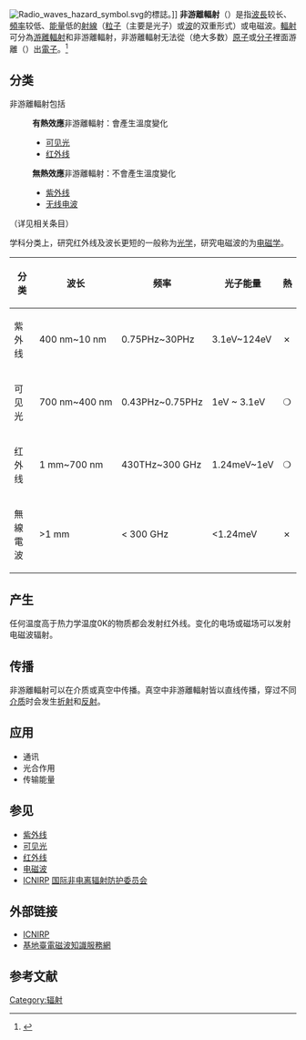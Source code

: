 {{noteTA
|T=zh-cn:非电离辐射;zh-tw:非游離輻射;
|1=zh-cn:电离; zh-tw:游離;
|2=zh-cn:非电离辐射;zh-tw:非游離輻射;
}}

{{Expand English}}

[[File:Radio_waves_hazard_symbol.svg|thumb]]的標誌。]]
'''非游離輻射'''（{{Lang-en|Non-ionizing radiation}}）是指[[波長|波長]]较长、[[頻率|頻率]]较低、[[能量|能量]]低的[[射線|射線]]（[[粒子|粒子]]（主要是光子）或[[波|波]]的双重形式）或电磁波。[[輻射|輻射]]可分為[[游離輻射|游離輻射]]和非游離輻射，非游離輻射无法從（绝大多数）[[原子|原子]]或[[分子|分子]]裡面游離（{{lang|en|ionize}}）出[[電子|電子]]。<ref>{{cite web|date=16 July 2014|title=Ionizing & Non-Ionizing Radiation|url=http://www.epa.gov/radiation/understand/ionize_nonionize.html|url-status=live|archive-url=https://web.archive.org/web/20140711115413/http://www.epa.gov/radiation/understand/ionize_nonionize.html|archive-date=11 July 2014|access-date=October 12, 2020|website=Environmental Protection Agency}}</ref>

==分类==
非游離輻射包括
:'''有熱效應'''非游離輻射：會產生溫度變化
:*[[可见光|可见光]]
:*[[红外线|红外线]]
:'''無熱效應'''非游離輻射：不會產生溫度變化
:*[[紫外线|紫外线]] 
:*[[无线电波|无线电波]] 
（详见相关条目）

学科分类上，研究红外线及波长更短的一般称为[[光学|光学]]，研究电磁波的为[[电磁学|电磁学]]。

{| class="wikitable"
!分类 !!波长 !!频率 !!光子能量!!熱 
|-
| 紫外线 || 400 nm~10 nm || 0.75PHz~30PHz|| 3.1eV~124eV|| <nowiki>✗</nowiki> 
|-
| 可见光 || 700 nm~400 nm || 0.43PHz~0.75PHz|| 1eV ~ 3.1eV || <nowiki>❍</nowiki>  
|-
| 红外线 || 1 mm~700 nm || 430THz~300 GHz || 1.24meV~1eV|| <nowiki>❍</nowiki> 
|-
| 無線電波 || >1 mm || < 300 GHz || <1.24meV || <nowiki>✗</nowiki> 
|}

==产生==
任何温度高于热力学温度0K的物质都会发射红外线。变化的电场或磁场可以发射电磁波辐射。

==传播==
非游離輻射可以在介质或真空中传播。真空中非游離輻射皆以直线传播，穿过不同[[介质|介质]]时会发生[[折射|折射]]和[[反射|反射]]。

==应用==
*通讯
*光合作用
*传输能量

==参见==
*[[紫外线|紫外线]]
*[[可见光|可见光]]
*[[红外线|红外线]]
*[[电磁波|电磁波]]
*[[ICNIRP|ICNIRP]] [[国际非电离辐射防护委员会|国际非电离辐射防护委员会]]

==外部链接==
*[http://www.icnirp.org/ ICNIRP] {{Wayback|url=http://www.icnirp.org/ |date=20060430110021 }}
*[http://www.emfsite.org.tw/news_detial.php?level1_id=8&bbsId=129 基地臺電磁波知識服務網]

==参考文献==
<references/>

{{Radiation}}

[[Category:辐射|Category:辐射]]